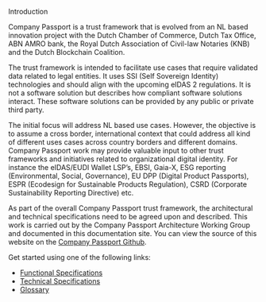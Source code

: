 
<Kicker variant="accent">Introduction</Kicker>
<Title size="large" variant="primary">Company Passport</Title>

Company Passport is a trust framework that is evolved from an NL based innovation
project with the Dutch Chamber of Commerce, Dutch Tax Office, ABN AMRO bank,
the Royal Dutch Association of Civil-law Notaries (KNB) and the Dutch Blockchain
Coalition.

The trust framework is intended to facilitate use cases that require validated data
related to legal entities. It uses SSI (Self Sovereign Identity) technologies and should
align with the upcoming eIDAS 2 regulations. It is not a software solution but
describes how compliant software solutions interact. These software solutions can
be provided by any public or private third party.

The initial focus will address NL based use cases. However, the objective is to
assume a cross border, international context that could address all kind of different
uses cases across country borders and different domains. Company Passport work
may provide valuable input to other trust frameworks and initiatives related to
organizational digital identity. For instance the eIDAS/EUDI Wallet LSP’s, EBSI,
Gaia-X, ESG reporting (Environmental, Social, Governance), EU DPP (Digital
Product Passports), ESPR (Ecodesign for Sustainable Products Regulation), CSRD
(Corporate Sustainability Reporting Directive) etc.

As part of the overall Company Passport trust framework, the architectural and
technical specifications need to be agreed upon and described. This work is carried
out by the Company Passport Architecture Working Group and documented in this documentation
site. You can view the source of this website on the [Company Passport Github](https://github.com/dutchBlockchainCoalition/CompanyPassport/).

<Callout variant="primary">

Get started using one of the following links:

- [Functional Specifications](/functional/scope)
- [Technical Specifications](/technical)
- [Glossary](/glossary)

</Callout>